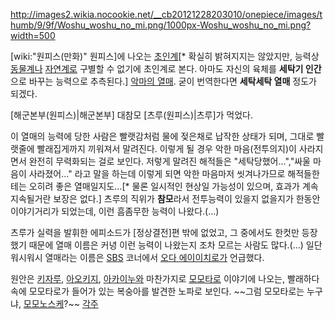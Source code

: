 http://images2.wikia.nocookie.net/__cb20121228203010/onepiece/images/thumb/9/9f/Woshu_woshu_no_mi.png/1000px-Woshu_woshu_no_mi.png?width=500

[wiki:"원피스(만화)" 원피스]에 나오는 [[초인계]][* 확실히 밝혀지지는 않았지만, 능력상 [[동물계]]나 [[자연계]]로 구별할 수 없기에 초인계로 본다. 아마도 자신의 육체를 '''세탁기 인간'''으로 바꾸는 능력으로 추측된다.]  [[악마의 열매]]. 굳이 번역한다면 '''세탁세탁 열매''' 정도가 되겠다.

[해군본부(원피스)|해군본부] 대참모 [츠루(원피스)|츠루]가 먹었다. 

이 열매의 능력에 당한 사람은 빨랫감처럼 물에 젖은채로 납작한 상태가 되며, 그대로 빨랫줄에 빨래집게까지 끼워져서 말려진다. 이렇게 될 경우 악한 마음(전투의지)이 사라지면서 완전히 무력화되는 걸로 보인다. 저렇게 말려진 해적들은 "세탁당했어...","싸울 마음이 사라졌어..." 라고 말을 하는데 이렇게 되면 악한 마음마저 씻겨나가므로 해적들한테는 오히려 좋은 열매일지도…[* 물론 일시적인 현상일 가능성이 있으며, 효과가 계속 지속될거란 보장은 없다.] 츠루의 직위가 '''참모'''라서 전투능력이 있을지 없을지가 한동안 이야기거리가 되었는데, 이런 흠좀무한 능력이 나왔다.(…)

츠루가 실력을 발휘한 에피소드가 [정상결전]편 밖에 없었고, 그 중에서도 한컷만 등장했기 때문에 열매 이름은 커녕 이런 능력이 나왔는지 조차 모르는 사람도 많다.(…) 일단 워시워시 열매라는 이름은 [[SBS]] 코너에서 [[오다 에이이치로]]가 언급했다. 

원안은 [[키자루]], [[아오키지]], [[아카이누]]와 마찬가지로 [[모모타로]] 이야기에 나오는, 빨래하다 속에 모모타로가 들어가 있는 복숭아를 발견한 노파로 보인다. ~~그럼 모모타로는 누구냐, [[모모노스케]]?~~
[[각주]]
